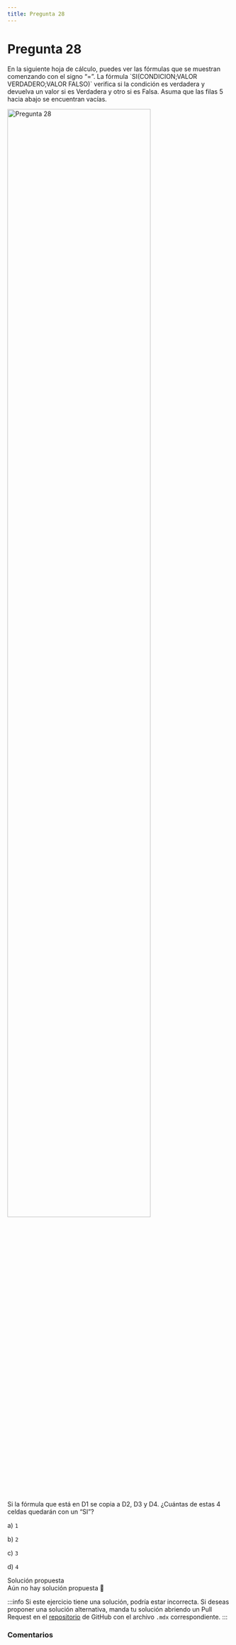 ```yaml
---
title: Pregunta 28
---
```



# Pregunta 28

<div className="exercise">
En la siguiente hoja de cálculo, puedes ver las fórmulas que se muestran comenzando con el
signo “=”. La fórmula `SI(CONDICION;VALOR VERDADERO;VALOR FALSO)` verifica si la condición es
verdadera y devuelva un valor si es Verdadera y otro si es Falsa. Asuma que las filas 5 hacia abajo se
encuentran vacías.

<Image
  src="engineering/computing/exercises/2018-1/p28/image.png"
  alt="Pregunta 28"
  width="80%"
/>

Si la fórmula que está en D1 se copia a D2, D3 y D4. ¿Cuántas de estas 4 celdas quedarán con un “SI”?

a) `1`

b) `2`

c) `3`

d) `4`
</div>

<MDXDetails>
<summary>Solución propuesta</summary>

<div className="exercise">
Aún no hay solución propuesta 🥲
</div>

:::info
Si este ejercicio tiene una solución, podría estar incorrecta. Si deseas proponer una solución alternativa, manda tu solución abriendo
un Pull Request en el [repositorio](https://github.com/crow-rojas/apuntes-fundamentals/pulls) de GitHub con el archivo
`.mdx` correspondiente.
:::

</MDXDetails>

### Comentarios

<Disqus
  url="https://crow-rojas.github.io/apuntes-fundamentals/docs/engineering/computing/exercises/2018-1/p28"
  identifier="docs/engineering/computing/exercises/2018-1/p28"
  title="2018-1 Computación - Pregunta 28"
/>
